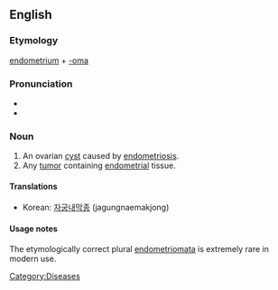==English==

===Etymology===

[[endometrium]] + [[-oma]]

===Pronunciation===
*{{IPA|ˌendəmitriˈəʊmə}}
*{{rhymes|əʊmə}}

===Noun===
{{en-noun}}

# An ovarian [[cyst]] caused by [[endometriosis]].
# Any [[tumor]] containing [[endometrial]] tissue.

====Translations====
*Korean: [[자궁내막종]] (jagungnaemakjong)

====Usage notes====

The etymologically correct plural [[endometriomata]] is extremely rare in modern use.

[[Category:Diseases]]